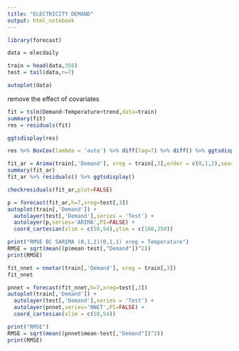 ```yaml
---
title: "ELECTRICITY DEMAND"
output: html_notebook
---
```



```r
library(forecast)
```

```r
data = elecdaily

train = head(data,358)
test = tail(data,n=7)
```


```r
autoplot(data)
```

remove the effect of covariates
```r
fit = tslm(Demand~Temperature+trend,data=train)
summary(fit)
res = residuals(fit)
```

```r
ggtsdisplay(res)
```

```r

res %>% BoxCox(lambda = 'auto') %>% diff(lag=7) %>% diff() %>% ggtsdisplay()

```

```r

fit_ar = Arima(train[,'Demand'], xreg = train[,3],order = c(0,1,2),seasonal = c(0,1,1),lambda = 'auto')
summary(fit_ar)
fit_ar %>% residuals() %>% ggtsdisplay()
```

```r
checkresiduals(fit_ar,plot=FALSE)
```

```r
p = forecast(fit_ar,h=7,xreg=test[,3])
autoplot(train[,'Demand']) + 
  autolayer(test[,'Demand'],series = 'Test') +
  autolayer(p,series='ARIMA',PI=FALSE) + 
  coord_cartesian(xlim = c(50,54),ylim = c(160,250))
```

```r
print("RMSE BC SARIMA (0,1,2)(0,1,1) xreg = Temperature")
RMSE = sqrt(mean((p$mean-test[,"Demand"])^2))
print(RMSE)
```

```r
fit_nnet = nnetar(train[,'Demand'], xreg = train[,3])
fit_nnet
```

```r
pnnet = forecast(fit_nnet,h=7,xreg=test[,3])
autoplot(train[,'Demand']) + 
  autolayer(test[,'Demand'],series = 'Test') +
  autolayer(pnnet,series='NNET',PI=FALSE) + 
  coord_cartesian(xlim = c(50,54))
```

```r
print("RMSE")
RMSE = sqrt(mean((pnnet$mean-test[,"Demand"])^2))
print(RMSE)
```

